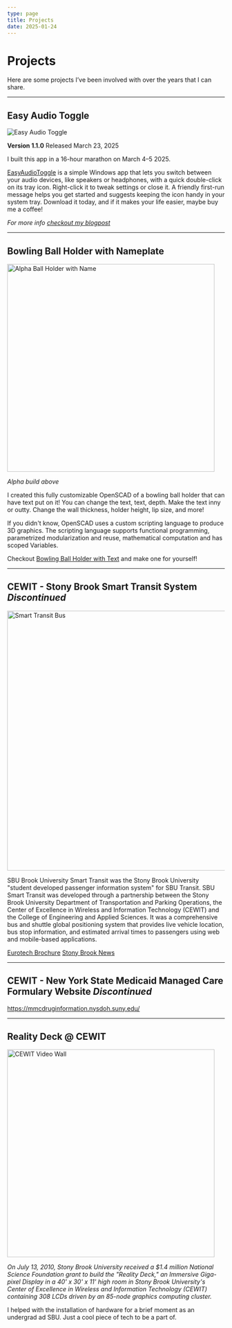 ```yaml
---
type: page
title: Projects
date: 2025-01-24
---
```


# Projects

Here are some projects I’ve been involved with over the years that I can share.

---

## Easy Audio Toggle

<img src="/images/EasyAudioToggle.png" alt ="Easy Audio Toggle"/>

**Version 1.1.0** Released March 23, 2025

I built this app in a 16-hour marathon on March 4–5 2025.

[EasyAudioToggle](/applications/EasyAudioToggle.msi) is a simple Windows app that lets you switch between your audio devices, like speakers or headphones, with a quick double-click on its tray icon. Right-click it to tweak settings or close it. A friendly first-run message helps you get started and suggests keeping the icon handy in your system tray. Download it today, and if it makes your life easier, maybe buy me a coffee!

_For more info [checkout my blogpost](/posts/Building-Easy-Audio-Toggle)_

---

## Bowling Ball Holder with Nameplate

<img src="/images/ball-holder-with-name.jpg" alt ="Alpha Ball Holder with Name" width='480'/>

_Alpha build above_

I created this fully customizable OpenSCAD of a bowling ball holder that can have text put on it! You can change the text, text, depth. Make the text inny or outty. Change the wall thickness, holder height, lip size, and more!

If you didn't know, OpenSCAD uses a custom scripting language to produce 3D graphics.  The scripting language supports functional programming, parametrized modularization and reuse, mathematical computation and has scoped Variables.

Checkout [Bowling Ball Holder with Text](https://github.com/matthewcordaro/Bowling-Ball-Holder) and make one for yourself!

---

## CEWIT - Stony Brook Smart Transit System _Discontinued_

<img src="/images/CEWIT/Transit-bus.jpg" alt ="Smart Transit Bus" width='600'/>

SBU Brook University Smart Transit was the Stony Brook University "student developed passenger information system" for SBU Transit.
SBU Smart Transit was developed through a partnership between the Stony Brook University Department of Transportation and Parking Operations, the Center of Excellence in Wireless and Information Technology (CEWIT) and the College of Engineering and Applied Sciences.
It was a comprehensive bus and shuttle global positioning system that provides live vehicle location, bus stop information, and estimated arrival times to passengers using web and mobile-based applications.

[Eurotech Brochure](https://www.eurotech.com/DLA/Library/cs/Eurotech_tracking_system_buses_shuttles_StonyBrookUniversity_cs.pdf)
[Stony Brook News](https://news.stonybrook.edu/news/general/031212SBUTransit)

---

## CEWIT - New York State Medicaid Managed Care Formulary Website _Discontinued_
https://mmcdruginformation.nysdoh.suny.edu/

---

## Reality Deck @ CEWIT

<img src="/images/CEWIT/DSCF0149-1600x1067.jpg" alt ="CEWIT Video Wall" width='480'/>

_On July 13, 2010, Stony Brook University received a $1.4 million National Science Foundation grant to build the "Reality Deck," an Immersive Giga-pixel Display in a 40' x 30' x 11' high room in Stony Brook University's Center of Excellence in Wireless and Information Technology (CEWIT) containing 308 LCDs driven by an 85-node graphics computing cluster._

I helped with the installation of hardware for a brief moment as an undergrad ad SBU.
Just a cool piece of tech to be a part of.
